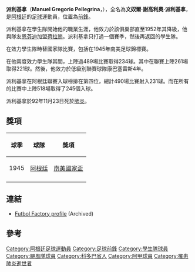 {{noteTA
|G1=football
|T=zh-cn:曼努埃尔·佩莱格里纳;zh-hk:文奴爾·派利基拿
|1=zh-cn:曼努埃尔;zh-hk:文奴爾
|2=zh-cn:佩莱格里纳;zh-hk:派利基拿
|3=zh-cn:格雷戈里奥;zh-hk:謝高利奧
}}
{{Football player infobox
 | playername = 派利基拿
 | image = [[File:Manuelpelegrina.jpg|240px]]
 | fullname = Manuel Gregorio Pellegrina  
 | height =   
 | nickname = 
 | dateofbirth =   1920         
 | cityofbirth = [[哥多華|哥多華]] 
 | dateofdeath = 1992年11月23日
 | countryofbirth = [[阿根廷|阿根廷]]
 | currentclub  =  
 | clubnumber = 
 | position = [[前鋒_(足球)|前鋒]]
 | youthyears = 
 | youthclubs =  
 | years = 1938-52 <br /> 1953 <br /> 1954-56 <br /> 1957-61 
 | clubs = [[學生隊|學生隊]] <br /> [[颶風隊|颶風隊]] <br /> [[學生隊|學生隊]] <br />  {{tsl|en|Club Defensores de Cambaceres||康巴塞雷斯}} 
 | caps(goals) =  489 (234) (總共) <br />29 (10) <br />(上) <br />? (?)
 | nationalyears       = ?
 | nationalteam        = [[阿根廷國家足球隊|阿根廷]]
 | nationalcaps(goals) = ? (?)
 | pcupdate = 15 October 2007
}}

'''派利基拿'''（'''Manuel Gregorio Pellegrina'''，{{bd|1920年||1992年|11月23日|}}），全名為'''文奴爾·謝高利奧·派利基拿'''，是[[阿根廷|阿根廷]]的[[足球|足球]]運動員，位置為[[前鋒_(足球)|前鋒]]。

派利基拿在學生隊開始他的職業生涯，他效力於該俱樂部直至1952年其降級，他與隊友[[恩芬迪|恩芬迪]]加盟[[荷拉崗|荷拉崗]]。派利基拿只打過一個賽季，然後再返回的學生隊。

在效力學生隊時替國家隊比賽，包括在1945年南美足球錦標賽。

在他兩度效力學生隊其間，上陣過489場比賽取得234球。其中在聯賽上陣261場取得221球。然後，他效力於低級別聯賽球隊康巴塞雷斯4年。

派利基拿在阿根廷聯賽入球榜排在第四位，總計490場比賽射入231球。而在所有的比賽中上陣518場取得了245個入球。

派利基拿於92年11月23日死於[[肺炎|肺炎]]。

== 獎項 ==
{| class="wikitable"
!球季
!球隊
!獎項
|-
|1945||{{flagicon|Argentina}} [[阿根廷國家足球隊|阿根廷]]|| [[南美國家盃|南美國家盃]]
|-
|}

== 連結 ==

* {{es icon}} [https://web.archive.org/web/20071020024852/http://futbolfactory.futbolweb.net/index.php?ff=historicos&f2=00001&idjugador=1235 Futbol Factory profile] (Archived)

== 參考 ==
{{reflist}}

{{DEFAULTSORT:Pellegrina, Manuel}}
[[Category:阿根廷足球運動員|Category:阿根廷足球運動員]]
[[Category:足球前鋒|Category:足球前鋒]]
[[Category:學生隊球員|Category:學生隊球員]]
[[Category:颶風隊球員|Category:颶風隊球員]]
[[Category:科多巴省人|Category:科多巴省人]]
[[Category:阿甲球員|Category:阿甲球員]]
[[Category:罹患肺炎逝世者|Category:罹患肺炎逝世者]]